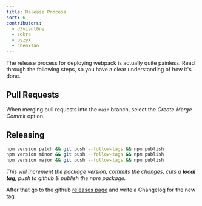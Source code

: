 ```yaml
---
title: Release Process
sort: 6
contributors:
  - d3viant0ne
  - sokra
  - byzyk
  - chenxsan
---
```


The release process for deploying webpack is actually quite painless. Read through the following steps, so you have a clear understanding of how it's done.

## Pull Requests

When merging pull requests into the `main` branch, select the _Create Merge Commit_ option.

## Releasing

```bash
npm version patch && git push --follow-tags && npm publish
npm version minor && git push --follow-tags && npm publish
npm version major && git push --follow-tags && npm publish
```

_This will increment the package version, commits the changes, cuts a **local tag**, push to github & publish the npm package._

After that go to the github [releases page](https://github.com/webpack/webpack/releases) and write a Changelog for the new tag.
